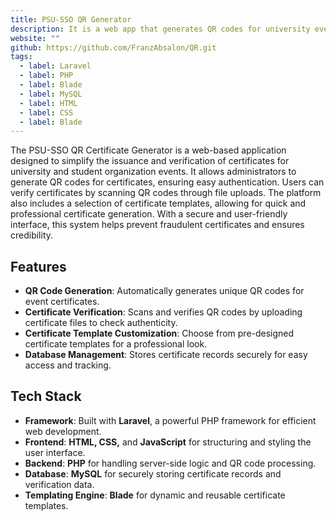 ```yaml
---
title: PSU-SSO QR Generator
description: It is a web app that generates QR codes for university event certificates and verifies events certificates for authenticity.
website: ""
github: https://github.com/FranzAbsalon/QR.git
tags:
  - label: Laravel
  - label: PHP
  - label: Blade
  - label: MySQL
  - label: HTML
  - label: CSS
  - label: Blade
---
```


The PSU-SSO QR Certificate Generator is a web-based application designed to simplify the issuance and verification of certificates for university and student organization events. It allows administrators to generate QR codes for certificates, ensuring easy authentication. Users can verify certificates by scanning QR codes through file uploads. The platform also includes a selection of certificate templates, allowing for quick and professional certificate generation. With a secure and user-friendly interface, this system helps prevent fraudulent certificates and ensures credibility.

## Features

- **QR Code Generation**: Automatically generates unique QR codes for event certificates.
- **Certificate Verification**: Scans and verifies QR codes by uploading certificate files to check authenticity.
- **Certificate Template Customization**: Choose from pre-designed certificate templates for a professional look.
- **Database Management**: Stores certificate records securely for easy access and tracking.

## Tech Stack

- **Framework**: Built with **Laravel**, a powerful PHP framework for efficient web development.
- **Frontend**: **HTML, CSS,** and **JavaScript** for structuring and styling the user interface.
- **Backend**: **PHP** for handling server-side logic and QR code processing.
- **Database**: **MySQL** for securely storing certificate records and verification data.
- **Templating Engine**: **Blade** for dynamic and reusable certificate templates.

